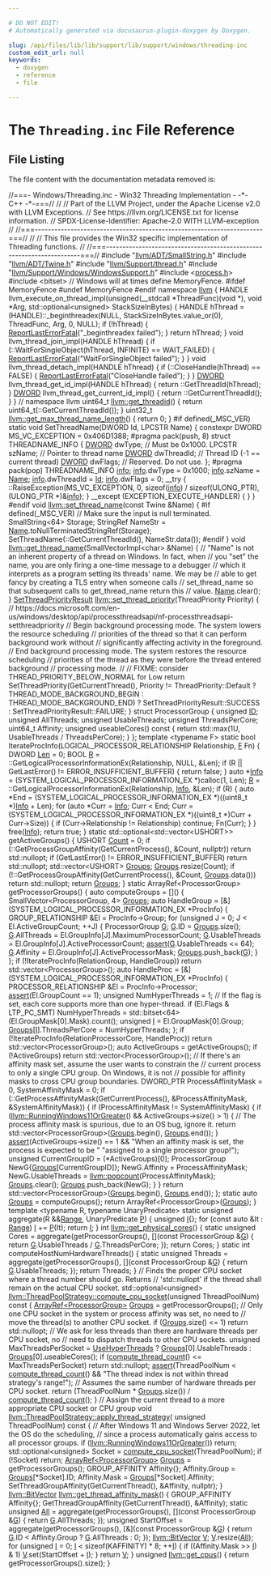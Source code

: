 ```yaml
---

# DO NOT EDIT!
# Automatically generated via docusaurus-plugin-doxygen by Doxygen.

slug: /api/files/lib/lib/support/lib/support/windows/threading-inc
custom_edit_url: null
keywords:
  - doxygen
  - reference
  - file

---
```





# The `Threading.inc` File Reference

<DoxygenPage pluginConfig={pluginConfig}>




## File Listing

The file content with the documentation metadata removed is:

<ProgramListing>

<Link id="l00001" /><CodeLine lineNumber="1"><Highlight kind="comment">//===- Windows/Threading.inc - Win32 Threading Implementation - -&#42;- C++ -&#42;-===//</Highlight><Highlight kind="normal"></Highlight></CodeLine>
<Link id="l00002" /><CodeLine lineNumber="2"><Highlight kind="normal"></Highlight><Highlight kind="comment">//</Highlight><Highlight kind="normal"></Highlight></CodeLine>
<Link id="l00003" /><CodeLine lineNumber="3"><Highlight kind="normal"></Highlight><Highlight kind="comment">// Part of the LLVM Project, under the Apache License v2.0 with LLVM Exceptions.</Highlight><Highlight kind="normal"></Highlight></CodeLine>
<Link id="l00004" /><CodeLine lineNumber="4"><Highlight kind="normal"></Highlight><Highlight kind="comment">// See https://llvm.org/LICENSE.txt for license information.</Highlight><Highlight kind="normal"></Highlight></CodeLine>
<Link id="l00005" /><CodeLine lineNumber="5"><Highlight kind="normal"></Highlight><Highlight kind="comment">// SPDX-License-Identifier: Apache-2.0 WITH LLVM-exception</Highlight><Highlight kind="normal"></Highlight></CodeLine>
<Link id="l00006" /><CodeLine lineNumber="6"><Highlight kind="normal"></Highlight><Highlight kind="comment">//</Highlight><Highlight kind="normal"></Highlight></CodeLine>
<Link id="l00007" /><CodeLine lineNumber="7"><Highlight kind="normal"></Highlight><Highlight kind="comment">//===----------------------------------------------------------------------===//</Highlight><Highlight kind="normal"></Highlight></CodeLine>
<Link id="l00008" /><CodeLine lineNumber="8"><Highlight kind="normal"></Highlight><Highlight kind="comment">//</Highlight><Highlight kind="normal"></Highlight></CodeLine>
<Link id="l00009" /><CodeLine lineNumber="9"><Highlight kind="normal"></Highlight><Highlight kind="comment">// This file provides the Win32 specific implementation of Threading functions.</Highlight><Highlight kind="normal"></Highlight></CodeLine>
<Link id="l00010" /><CodeLine lineNumber="10"><Highlight kind="normal"></Highlight><Highlight kind="comment">//</Highlight><Highlight kind="normal"></Highlight></CodeLine>
<Link id="l00011" /><CodeLine lineNumber="11"><Highlight kind="normal"></Highlight><Highlight kind="comment">//===----------------------------------------------------------------------===//</Highlight><Highlight kind="normal"></Highlight></CodeLine>
<Link id="l00012" /><CodeLine lineNumber="12"><Highlight kind="normal"></Highlight></CodeLine>
<Link id="l00013" /><CodeLine lineNumber="13"><Highlight kind="normal"></Highlight><Highlight kind="preprocessor">#include &quot;<a href="/docs/api/files/include/include/llvm/include/llvm/adt/smallstring-h">llvm/ADT/SmallString.h</a>&quot;</Highlight><Highlight kind="normal"></Highlight></CodeLine>
<Link id="l00014" /><CodeLine lineNumber="14"><Highlight kind="normal"></Highlight><Highlight kind="preprocessor">#include &quot;<a href="/docs/api/files/include/include/llvm/include/llvm/adt/twine-h">llvm/ADT/Twine.h</a>&quot;</Highlight><Highlight kind="normal"></Highlight></CodeLine>
<Link id="l00015" /><CodeLine lineNumber="15"><Highlight kind="normal"></Highlight><Highlight kind="preprocessor">#include &quot;<a href="/docs/api/files/include/include/llvm/include/llvm/support/thread-h">llvm/Support/thread.h</a>&quot;</Highlight><Highlight kind="normal"></Highlight></CodeLine>
<Link id="l00016" /><CodeLine lineNumber="16"><Highlight kind="normal"></Highlight></CodeLine>
<Link id="l00017" /><CodeLine lineNumber="17"><Highlight kind="normal"></Highlight><Highlight kind="preprocessor">#include &quot;<a href="/docs/api/files/include/include/llvm/include/llvm/support/include/llvm/support/windows/windowssupport-h">llvm/Support/Windows/WindowsSupport.h</a>&quot;</Highlight><Highlight kind="normal"></Highlight></CodeLine>
<Link id="l00018" /><CodeLine lineNumber="18"><Highlight kind="normal"></Highlight><Highlight kind="preprocessor">#include &lt;<a href="/docs/api/files/include/include/llvm/include/llvm/support/process-h">process.h</a>&gt;</Highlight><Highlight kind="normal"></Highlight></CodeLine>
<Link id="l00019" /><CodeLine lineNumber="19"><Highlight kind="normal"></Highlight></CodeLine>
<Link id="l00020" /><CodeLine lineNumber="20"><Highlight kind="normal"></Highlight><Highlight kind="preprocessor">#include &lt;bitset&gt;</Highlight><Highlight kind="normal"></Highlight></CodeLine>
<Link id="l00021" /><CodeLine lineNumber="21"><Highlight kind="normal"></Highlight></CodeLine>
<Link id="l00022" /><CodeLine lineNumber="22"><Highlight kind="normal"></Highlight><Highlight kind="comment">// Windows will at times define MemoryFence.</Highlight><Highlight kind="normal"></Highlight></CodeLine>
<Link id="l00023" /><CodeLine lineNumber="23"><Highlight kind="normal"></Highlight><Highlight kind="preprocessor">#ifdef MemoryFence</Highlight><Highlight kind="normal"></Highlight></CodeLine>
<Link id="l00024" /><CodeLine lineNumber="24"><Highlight kind="normal"></Highlight><Highlight kind="preprocessor">#undef MemoryFence</Highlight><Highlight kind="normal"></Highlight></CodeLine>
<Link id="l00025" /><CodeLine lineNumber="25"><Highlight kind="normal"></Highlight><Highlight kind="preprocessor">#endif</Highlight><Highlight kind="normal"></Highlight></CodeLine>
<Link id="l00026" /><CodeLine lineNumber="26"><Highlight kind="normal"></Highlight></CodeLine>
<Link id="l00027" /><CodeLine lineNumber="27"><Highlight kind="normal"></Highlight><Highlight kind="keyword">namespace </Highlight><Highlight kind="normal"><a href="/docs/api/namespaces/llvm">llvm</a> &#123;</Highlight></CodeLine>
<Link id="l00028" /><CodeLine lineNumber="28"><Highlight kind="normal">HANDLE</Highlight></CodeLine>
<Link id="l00029" /><CodeLine lineNumber="29"><Highlight kind="normal">llvm&#95;execute&#95;on&#95;thread&#95;impl(</Highlight><Highlight kind="keywordtype">unsigned</Highlight><Highlight kind="normal">(&#95;&#95;stdcall &#42;ThreadFunc)(</Highlight><Highlight kind="keywordtype">void</Highlight><Highlight kind="normal"> &#42;), </Highlight><Highlight kind="keywordtype">void</Highlight><Highlight kind="normal"> &#42;Arg,</Highlight></CodeLine>
<Link id="l00030" /><CodeLine lineNumber="30"><Highlight kind="normal">                            std::optional&lt;unsigned&gt; StackSizeInBytes) &#123;</Highlight></CodeLine>
<Link id="l00031" /><CodeLine lineNumber="31"><Highlight kind="normal">  HANDLE hThread = (HANDLE)::&#95;beginthreadex(NULL, StackSizeInBytes.value&#95;or(0),</Highlight></CodeLine>
<Link id="l00032" /><CodeLine lineNumber="32"><Highlight kind="normal">                                            ThreadFunc, Arg, 0, NULL);</Highlight></CodeLine>
<Link id="l00033" /><CodeLine lineNumber="33"><Highlight kind="normal"></Highlight></CodeLine>
<Link id="l00034" /><CodeLine lineNumber="34"><Highlight kind="normal">  </Highlight><Highlight kind="keywordflow">if</Highlight><Highlight kind="normal"> (!hThread) &#123;</Highlight></CodeLine>
<Link id="l00035" /><CodeLine lineNumber="35"><Highlight kind="normal">    <a href="/docs/api/namespaces/llvm/#a1596a52acbeafe1bba5bbef7f2c8abe3">ReportLastErrorFatal</a>(</Highlight><Highlight kind="stringliteral">&quot;&#95;beginthreadex failed&quot;</Highlight><Highlight kind="normal">);</Highlight></CodeLine>
<Link id="l00036" /><CodeLine lineNumber="36"><Highlight kind="normal">  &#125;</Highlight></CodeLine>
<Link id="l00037" /><CodeLine lineNumber="37"><Highlight kind="normal"></Highlight></CodeLine>
<Link id="l00038" /><CodeLine lineNumber="38"><Highlight kind="normal">  </Highlight><Highlight kind="keywordflow">return</Highlight><Highlight kind="normal"> hThread;</Highlight></CodeLine>
<Link id="l00039" /><CodeLine lineNumber="39"><Highlight kind="normal">&#125;</Highlight></CodeLine>
<Link id="l00040" /><CodeLine lineNumber="40"><Highlight kind="normal"></Highlight></CodeLine>
<Link id="l00041" /><CodeLine lineNumber="41"><Highlight kind="normal"></Highlight><Highlight kind="keywordtype">void</Highlight><Highlight kind="normal"> llvm&#95;thread&#95;join&#95;impl(HANDLE hThread) &#123;</Highlight></CodeLine>
<Link id="l00042" /><CodeLine lineNumber="42"><Highlight kind="normal">  </Highlight><Highlight kind="keywordflow">if</Highlight><Highlight kind="normal"> (::WaitForSingleObject(hThread, INFINITE) == WAIT&#95;FAILED) &#123;</Highlight></CodeLine>
<Link id="l00043" /><CodeLine lineNumber="43"><Highlight kind="normal">    <a href="/docs/api/namespaces/llvm/#a1596a52acbeafe1bba5bbef7f2c8abe3">ReportLastErrorFatal</a>(</Highlight><Highlight kind="stringliteral">&quot;WaitForSingleObject failed&quot;</Highlight><Highlight kind="normal">);</Highlight></CodeLine>
<Link id="l00044" /><CodeLine lineNumber="44"><Highlight kind="normal">  &#125;</Highlight></CodeLine>
<Link id="l00045" /><CodeLine lineNumber="45"><Highlight kind="normal">&#125;</Highlight></CodeLine>
<Link id="l00046" /><CodeLine lineNumber="46"><Highlight kind="normal"></Highlight></CodeLine>
<Link id="l00047" /><CodeLine lineNumber="47"><Highlight kind="normal"></Highlight><Highlight kind="keywordtype">void</Highlight><Highlight kind="normal"> llvm&#95;thread&#95;detach&#95;impl(HANDLE hThread) &#123;</Highlight></CodeLine>
<Link id="l00048" /><CodeLine lineNumber="48"><Highlight kind="normal">  </Highlight><Highlight kind="keywordflow">if</Highlight><Highlight kind="normal"> (::CloseHandle(hThread) == FALSE) &#123;</Highlight></CodeLine>
<Link id="l00049" /><CodeLine lineNumber="49"><Highlight kind="normal">    <a href="/docs/api/namespaces/llvm/#a1596a52acbeafe1bba5bbef7f2c8abe3">ReportLastErrorFatal</a>(</Highlight><Highlight kind="stringliteral">&quot;CloseHandle failed&quot;</Highlight><Highlight kind="normal">);</Highlight></CodeLine>
<Link id="l00050" /><CodeLine lineNumber="50"><Highlight kind="normal">  &#125;</Highlight></CodeLine>
<Link id="l00051" /><CodeLine lineNumber="51"><Highlight kind="normal">&#125;</Highlight></CodeLine>
<Link id="l00052" /><CodeLine lineNumber="52"><Highlight kind="normal"></Highlight></CodeLine>
<Link id="l00053" /><CodeLine lineNumber="53"><Highlight kind="normal"><a href="/docs/api/namespaces/llvm/amdgpu/sdwa/#a487d59303b94fbf4adddd9a08c30da0aaddbc3f8d705f646af626fd73cdf3618b">DWORD</a> llvm&#95;thread&#95;get&#95;id&#95;impl(HANDLE hThread) &#123; return ::GetThreadId(hThread); &#125;</Highlight></CodeLine>
<Link id="l00054" /><CodeLine lineNumber="54"><Highlight kind="normal"></Highlight></CodeLine>
<Link id="l00055" /><CodeLine lineNumber="55"><Highlight kind="normal"><a href="/docs/api/namespaces/llvm/amdgpu/sdwa/#a487d59303b94fbf4adddd9a08c30da0aaddbc3f8d705f646af626fd73cdf3618b">DWORD</a> llvm&#95;thread&#95;get&#95;current&#95;id&#95;impl() &#123; return ::GetCurrentThreadId(); &#125;</Highlight></CodeLine>
<Link id="l00056" /><CodeLine lineNumber="56"><Highlight kind="normal"></Highlight></CodeLine>
<Link id="l00057" /><CodeLine lineNumber="57"><Highlight kind="normal">&#125; </Highlight><Highlight kind="comment">// namespace llvm</Highlight><Highlight kind="normal"></Highlight></CodeLine>
<Link id="l00058" /><CodeLine lineNumber="58"><Highlight kind="normal"></Highlight></CodeLine>
<Link id="l00059" /><CodeLine lineNumber="59"><Highlight kind="normal">uint64&#95;t <a href="/docs/api/namespaces/llvm/#aaa33daad43dedada2aa398a44b91be01">llvm::get&#95;threadid</a>() &#123; </Highlight><Highlight kind="keywordflow">return</Highlight><Highlight kind="normal"> uint64&#95;t(::GetCurrentThreadId()); &#125;</Highlight></CodeLine>
<Link id="l00060" /><CodeLine lineNumber="60"><Highlight kind="normal"></Highlight></CodeLine>
<Link id="l00061" /><CodeLine lineNumber="61"><Highlight kind="normal">uint32&#95;t <a href="/docs/api/namespaces/llvm/#a28e648caeff381f571c4f282c869ccd7">llvm::get&#95;max&#95;thread&#95;name&#95;length</a>() &#123; </Highlight><Highlight kind="keywordflow">return</Highlight><Highlight kind="normal"> 0; &#125;</Highlight></CodeLine>
<Link id="l00062" /><CodeLine lineNumber="62"><Highlight kind="normal"></Highlight></CodeLine>
<Link id="l00063" /><CodeLine lineNumber="63"><Highlight kind="normal"></Highlight><Highlight kind="preprocessor">#if defined(&#95;MSC&#95;VER)</Highlight><Highlight kind="normal"></Highlight></CodeLine>
<Link id="l00064" /><CodeLine lineNumber="64"><Highlight kind="normal"></Highlight><Highlight kind="keyword">static</Highlight><Highlight kind="normal"> </Highlight><Highlight kind="keywordtype">void</Highlight><Highlight kind="normal"> SetThreadName(DWORD Id, LPCSTR Name) &#123;</Highlight></CodeLine>
<Link id="l00065" /><CodeLine lineNumber="65"><Highlight kind="normal">  </Highlight><Highlight kind="keyword">constexpr</Highlight><Highlight kind="normal"> DWORD MS&#95;VC&#95;EXCEPTION = 0x406D1388;</Highlight></CodeLine>
<Link id="l00066" /><CodeLine lineNumber="66"><Highlight kind="normal"></Highlight></CodeLine>
<Link id="l00067" /><CodeLine lineNumber="67"><Highlight kind="normal"></Highlight><Highlight kind="preprocessor">#pragma pack(push, 8)</Highlight><Highlight kind="normal"></Highlight></CodeLine>
<Link id="l00068" /><CodeLine lineNumber="68"><Highlight kind="normal">  </Highlight><Highlight kind="keyword">struct </Highlight><Highlight kind="normal">THREADNAME&#95;INFO &#123;</Highlight></CodeLine>
<Link id="l00069" /><CodeLine lineNumber="69"><Highlight kind="normal">    <a href="/docs/api/namespaces/llvm/amdgpu/sdwa/#a487d59303b94fbf4adddd9a08c30da0aaddbc3f8d705f646af626fd73cdf3618b">DWORD</a> dwType;     </Highlight><Highlight kind="comment">// Must be 0x1000.</Highlight><Highlight kind="normal"></Highlight></CodeLine>
<Link id="l00070" /><CodeLine lineNumber="70"><Highlight kind="normal">    LPCSTR szName;    </Highlight><Highlight kind="comment">// Pointer to thread name</Highlight><Highlight kind="normal"></Highlight></CodeLine>
<Link id="l00071" /><CodeLine lineNumber="71"><Highlight kind="normal">    <a href="/docs/api/namespaces/llvm/amdgpu/sdwa/#a487d59303b94fbf4adddd9a08c30da0aaddbc3f8d705f646af626fd73cdf3618b">DWORD</a> dwThreadId; </Highlight><Highlight kind="comment">// Thread ID (-1 == current thread)</Highlight><Highlight kind="normal"></Highlight></CodeLine>
<Link id="l00072" /><CodeLine lineNumber="72"><Highlight kind="normal">    <a href="/docs/api/namespaces/llvm/amdgpu/sdwa/#a487d59303b94fbf4adddd9a08c30da0aaddbc3f8d705f646af626fd73cdf3618b">DWORD</a> dwFlags;    </Highlight><Highlight kind="comment">// Reserved.  Do not use.</Highlight><Highlight kind="normal"></Highlight></CodeLine>
<Link id="l00073" /><CodeLine lineNumber="73"><Highlight kind="normal">  &#125;;</Highlight></CodeLine>
<Link id="l00074" /><CodeLine lineNumber="74"><Highlight kind="normal"></Highlight><Highlight kind="preprocessor">#pragma pack(pop)</Highlight><Highlight kind="normal"></Highlight></CodeLine>
<Link id="l00075" /><CodeLine lineNumber="75"><Highlight kind="normal"></Highlight></CodeLine>
<Link id="l00076" /><CodeLine lineNumber="76"><Highlight kind="normal">  THREADNAME&#95;INFO <a href="/docs/api/files/lib/lib/analysis/lazyvalueinfo-cpp/#ad7f64bcc544dcefb2e068282af1c549d">info</a>;</Highlight></CodeLine>
<Link id="l00077" /><CodeLine lineNumber="77"><Highlight kind="normal">  <a href="/docs/api/files/lib/lib/analysis/lazyvalueinfo-cpp/#ad7f64bcc544dcefb2e068282af1c549d">info</a>.dwType = 0x1000;</Highlight></CodeLine>
<Link id="l00078" /><CodeLine lineNumber="78"><Highlight kind="normal">  <a href="/docs/api/files/lib/lib/analysis/lazyvalueinfo-cpp/#ad7f64bcc544dcefb2e068282af1c549d">info</a>.szName = <a href="/docs/api/namespaces/llvm/graphprogram/#a0ad4685976f8c4d4a697a53fbe05d10b">Name</a>;</Highlight></CodeLine>
<Link id="l00079" /><CodeLine lineNumber="79"><Highlight kind="normal">  <a href="/docs/api/files/lib/lib/analysis/lazyvalueinfo-cpp/#ad7f64bcc544dcefb2e068282af1c549d">info</a>.dwThreadId = <a href="/docs/api/namespaces/llvm/amdgpu/vgprindexmode/#a9afd95476c40096a5898ba0f06370b3a">Id</a>;</Highlight></CodeLine>
<Link id="l00080" /><CodeLine lineNumber="80"><Highlight kind="normal">  <a href="/docs/api/files/lib/lib/analysis/lazyvalueinfo-cpp/#ad7f64bcc544dcefb2e068282af1c549d">info</a>.dwFlags = 0;</Highlight></CodeLine>
<Link id="l00081" /><CodeLine lineNumber="81"><Highlight kind="normal"></Highlight></CodeLine>
<Link id="l00082" /><CodeLine lineNumber="82"><Highlight kind="normal">  &#95;&#95;try &#123;</Highlight></CodeLine>
<Link id="l00083" /><CodeLine lineNumber="83"><Highlight kind="normal">    ::RaiseException(MS&#95;VC&#95;EXCEPTION, 0, </Highlight><Highlight kind="keyword">sizeof</Highlight><Highlight kind="normal">(<a href="/docs/api/files/lib/lib/analysis/lazyvalueinfo-cpp/#ad7f64bcc544dcefb2e068282af1c549d">info</a>) / </Highlight><Highlight kind="keyword">sizeof</Highlight><Highlight kind="normal">(ULONG&#95;PTR),</Highlight></CodeLine>
<Link id="l00084" /><CodeLine lineNumber="84"><Highlight kind="normal">                     (ULONG&#95;PTR &#42;)&amp;<a href="/docs/api/files/lib/lib/analysis/lazyvalueinfo-cpp/#ad7f64bcc544dcefb2e068282af1c549d">info</a>);</Highlight></CodeLine>
<Link id="l00085" /><CodeLine lineNumber="85"><Highlight kind="normal">  &#125; &#95;&#95;except (EXCEPTION&#95;EXECUTE&#95;HANDLER) &#123;</Highlight></CodeLine>
<Link id="l00086" /><CodeLine lineNumber="86"><Highlight kind="normal">  &#125;</Highlight></CodeLine>
<Link id="l00087" /><CodeLine lineNumber="87"><Highlight kind="normal">&#125;</Highlight></CodeLine>
<Link id="l00088" /><CodeLine lineNumber="88"><Highlight kind="normal"></Highlight><Highlight kind="preprocessor">#endif</Highlight><Highlight kind="normal"></Highlight></CodeLine>
<Link id="l00089" /><CodeLine lineNumber="89"><Highlight kind="normal"></Highlight></CodeLine>
<Link id="l00090" /><CodeLine lineNumber="90"><Highlight kind="normal"></Highlight><Highlight kind="keywordtype">void</Highlight><Highlight kind="normal"> <a href="/docs/api/namespaces/llvm/#a8c2b8c55bed6ebcda541d21bab7e6a42">llvm::set&#95;thread&#95;name</a>(</Highlight><Highlight kind="keyword">const</Highlight><Highlight kind="normal"> Twine &amp;Name) &#123;</Highlight></CodeLine>
<Link id="l00091" /><CodeLine lineNumber="91"><Highlight kind="normal"></Highlight><Highlight kind="preprocessor">#if defined(&#95;MSC&#95;VER)</Highlight><Highlight kind="normal"></Highlight></CodeLine>
<Link id="l00092" /><CodeLine lineNumber="92"><Highlight kind="normal">  </Highlight><Highlight kind="comment">// Make sure the input is null terminated.</Highlight><Highlight kind="normal"></Highlight></CodeLine>
<Link id="l00093" /><CodeLine lineNumber="93"><Highlight kind="normal">  SmallString&lt;64&gt; Storage;</Highlight></CodeLine>
<Link id="l00094" /><CodeLine lineNumber="94"><Highlight kind="normal">  StringRef NameStr = <a href="/docs/api/namespaces/llvm/graphprogram/#a0ad4685976f8c4d4a697a53fbe05d10b">Name</a>.toNullTerminatedStringRef(Storage);</Highlight></CodeLine>
<Link id="l00095" /><CodeLine lineNumber="95"><Highlight kind="normal">  SetThreadName(::GetCurrentThreadId(), NameStr.data());</Highlight></CodeLine>
<Link id="l00096" /><CodeLine lineNumber="96"><Highlight kind="normal"></Highlight><Highlight kind="preprocessor">#endif</Highlight><Highlight kind="normal"></Highlight></CodeLine>
<Link id="l00097" /><CodeLine lineNumber="97"><Highlight kind="normal">&#125;</Highlight></CodeLine>
<Link id="l00098" /><CodeLine lineNumber="98"><Highlight kind="normal"></Highlight></CodeLine>
<Link id="l00099" /><CodeLine lineNumber="99"><Highlight kind="normal"></Highlight><Highlight kind="keywordtype">void</Highlight><Highlight kind="normal"> <a href="/docs/api/namespaces/llvm/#a9f631c8bd3916d1984a0df4ccce73461">llvm::get&#95;thread&#95;name</a>(SmallVectorImpl&lt;char&gt; &amp;Name) &#123;</Highlight></CodeLine>
<Link id="l00100" /><CodeLine lineNumber="100"><Highlight kind="normal">  </Highlight><Highlight kind="comment">// &quot;Name&quot; is not an inherent property of a thread on Windows.  In fact, when</Highlight><Highlight kind="normal"></Highlight></CodeLine>
<Link id="l00101" /><CodeLine lineNumber="101"><Highlight kind="normal">  </Highlight><Highlight kind="comment">// you &quot;set&quot; the name, you are only firing a one-time message to a debugger</Highlight><Highlight kind="normal"></Highlight></CodeLine>
<Link id="l00102" /><CodeLine lineNumber="102"><Highlight kind="normal">  </Highlight><Highlight kind="comment">// which it interprets as a program setting its threads&#39; name.  We may be</Highlight><Highlight kind="normal"></Highlight></CodeLine>
<Link id="l00103" /><CodeLine lineNumber="103"><Highlight kind="normal">  </Highlight><Highlight kind="comment">// able to get fancy by creating a TLS entry when someone calls</Highlight><Highlight kind="normal"></Highlight></CodeLine>
<Link id="l00104" /><CodeLine lineNumber="104"><Highlight kind="normal">  </Highlight><Highlight kind="comment">// set&#95;thread&#95;name so that subsequent calls to get&#95;thread&#95;name return this</Highlight><Highlight kind="normal"></Highlight></CodeLine>
<Link id="l00105" /><CodeLine lineNumber="105"><Highlight kind="normal">  </Highlight><Highlight kind="comment">// value.</Highlight><Highlight kind="normal"></Highlight></CodeLine>
<Link id="l00106" /><CodeLine lineNumber="106"><Highlight kind="normal">  <a href="/docs/api/namespaces/llvm/graphprogram/#a0ad4685976f8c4d4a697a53fbe05d10b">Name</a>.clear();</Highlight></CodeLine>
<Link id="l00107" /><CodeLine lineNumber="107"><Highlight kind="normal">&#125;</Highlight></CodeLine>
<Link id="l00108" /><CodeLine lineNumber="108"><Highlight kind="normal"></Highlight></CodeLine>
<Link id="l00109" /><CodeLine lineNumber="109"><Highlight kind="normal"><a href="/docs/api/namespaces/llvm/#a95d9b0bc59230b7a9ecfd7b49e001f2a">SetThreadPriorityResult</a> <a href="/docs/api/namespaces/llvm/#a071c654a304712c768496d4ea8b404e9">llvm::set&#95;thread&#95;priority</a>(ThreadPriority Priority) &#123;</Highlight></CodeLine>
<Link id="l00110" /><CodeLine lineNumber="110"><Highlight kind="normal">  </Highlight><Highlight kind="comment">// https://docs.microsoft.com/en-us/windows/desktop/api/processthreadsapi/nf-processthreadsapi-setthreadpriority</Highlight><Highlight kind="normal"></Highlight></CodeLine>
<Link id="l00111" /><CodeLine lineNumber="111"><Highlight kind="normal">  </Highlight><Highlight kind="comment">// Begin background processing mode. The system lowers the resource scheduling</Highlight><Highlight kind="normal"></Highlight></CodeLine>
<Link id="l00112" /><CodeLine lineNumber="112"><Highlight kind="normal">  </Highlight><Highlight kind="comment">// priorities of the thread so that it can perform background work without</Highlight><Highlight kind="normal"></Highlight></CodeLine>
<Link id="l00113" /><CodeLine lineNumber="113"><Highlight kind="normal">  </Highlight><Highlight kind="comment">// significantly affecting activity in the foreground.</Highlight><Highlight kind="normal"></Highlight></CodeLine>
<Link id="l00114" /><CodeLine lineNumber="114"><Highlight kind="normal">  </Highlight><Highlight kind="comment">// End background processing mode. The system restores the resource scheduling</Highlight><Highlight kind="normal"></Highlight></CodeLine>
<Link id="l00115" /><CodeLine lineNumber="115"><Highlight kind="normal">  </Highlight><Highlight kind="comment">// priorities of the thread as they were before the thread entered background</Highlight><Highlight kind="normal"></Highlight></CodeLine>
<Link id="l00116" /><CodeLine lineNumber="116"><Highlight kind="normal">  </Highlight><Highlight kind="comment">// processing mode.</Highlight><Highlight kind="normal"></Highlight></CodeLine>
<Link id="l00117" /><CodeLine lineNumber="117"><Highlight kind="normal">  </Highlight><Highlight kind="comment">//</Highlight><Highlight kind="normal"></Highlight></CodeLine>
<Link id="l00118" /><CodeLine lineNumber="118"><Highlight kind="normal">  </Highlight><Highlight kind="comment">// FIXME: consider THREAD&#95;PRIORITY&#95;BELOW&#95;NORMAL for Low</Highlight><Highlight kind="normal"></Highlight></CodeLine>
<Link id="l00119" /><CodeLine lineNumber="119"><Highlight kind="normal">  </Highlight><Highlight kind="keywordflow">return</Highlight><Highlight kind="normal"> SetThreadPriority(GetCurrentThread(),</Highlight></CodeLine>
<Link id="l00120" /><CodeLine lineNumber="120"><Highlight kind="normal">                           Priority != ThreadPriority::Default</Highlight></CodeLine>
<Link id="l00121" /><CodeLine lineNumber="121"><Highlight kind="normal">                               ? THREAD&#95;MODE&#95;BACKGROUND&#95;BEGIN</Highlight></CodeLine>
<Link id="l00122" /><CodeLine lineNumber="122"><Highlight kind="normal">                               : THREAD&#95;MODE&#95;BACKGROUND&#95;END)</Highlight></CodeLine>
<Link id="l00123" /><CodeLine lineNumber="123"><Highlight kind="normal">             ? SetThreadPriorityResult::SUCCESS</Highlight></CodeLine>
<Link id="l00124" /><CodeLine lineNumber="124"><Highlight kind="normal">             : SetThreadPriorityResult::FAILURE;</Highlight></CodeLine>
<Link id="l00125" /><CodeLine lineNumber="125"><Highlight kind="normal">&#125;</Highlight></CodeLine>
<Link id="l00126" /><CodeLine lineNumber="126"><Highlight kind="normal"></Highlight></CodeLine>
<Link id="l00127" /><CodeLine lineNumber="127"><Highlight kind="normal"></Highlight><Highlight kind="keyword">struct </Highlight><Highlight kind="normal">ProcessorGroup &#123;</Highlight></CodeLine>
<Link id="l00128" /><CodeLine lineNumber="128"><Highlight kind="normal">  </Highlight><Highlight kind="keywordtype">unsigned</Highlight><Highlight kind="normal"> <a href="/docs/api/namespaces/llvm/aarch64packey/#abf4394f452bde3f544999858d71e4b46">ID</a>;</Highlight></CodeLine>
<Link id="l00129" /><CodeLine lineNumber="129"><Highlight kind="normal">  </Highlight><Highlight kind="keywordtype">unsigned</Highlight><Highlight kind="normal"> AllThreads;</Highlight></CodeLine>
<Link id="l00130" /><CodeLine lineNumber="130"><Highlight kind="normal">  </Highlight><Highlight kind="keywordtype">unsigned</Highlight><Highlight kind="normal"> UsableThreads;</Highlight></CodeLine>
<Link id="l00131" /><CodeLine lineNumber="131"><Highlight kind="normal">  </Highlight><Highlight kind="keywordtype">unsigned</Highlight><Highlight kind="normal"> ThreadsPerCore;</Highlight></CodeLine>
<Link id="l00132" /><CodeLine lineNumber="132"><Highlight kind="normal">  uint64&#95;t Affinity;</Highlight></CodeLine>
<Link id="l00133" /><CodeLine lineNumber="133"><Highlight kind="normal"></Highlight></CodeLine>
<Link id="l00134" /><CodeLine lineNumber="134"><Highlight kind="normal">  </Highlight><Highlight kind="keywordtype">unsigned</Highlight><Highlight kind="normal"> useableCores()</Highlight><Highlight kind="keyword"> const </Highlight><Highlight kind="normal">&#123;</Highlight></CodeLine>
<Link id="l00135" /><CodeLine lineNumber="135"><Highlight kind="normal">    </Highlight><Highlight kind="keywordflow">return</Highlight><Highlight kind="normal"> std::max(1U, UsableThreads / ThreadsPerCore);</Highlight></CodeLine>
<Link id="l00136" /><CodeLine lineNumber="136"><Highlight kind="normal">  &#125;</Highlight></CodeLine>
<Link id="l00137" /><CodeLine lineNumber="137"><Highlight kind="normal">&#125;;</Highlight></CodeLine>
<Link id="l00138" /><CodeLine lineNumber="138"><Highlight kind="normal"></Highlight></CodeLine>
<Link id="l00139" /><CodeLine lineNumber="139"><Highlight kind="normal"></Highlight><Highlight kind="keyword">template</Highlight><Highlight kind="normal"> &lt;</Highlight><Highlight kind="keyword">typename</Highlight><Highlight kind="normal"> F&gt;</Highlight></CodeLine>
<Link id="l00140" /><CodeLine lineNumber="140"><Highlight kind="normal"></Highlight><Highlight kind="keyword">static</Highlight><Highlight kind="normal"> </Highlight><Highlight kind="keywordtype">bool</Highlight><Highlight kind="normal"> IterateProcInfo(LOGICAL&#95;PROCESSOR&#95;RELATIONSHIP Relationship, <a href="/docs/api/files/lib/lib/support/md5-cpp/#a96d73bbd7af15cb1fc38c3f4a3bd82e9">F</a> Fn) &#123;</Highlight></CodeLine>
<Link id="l00141" /><CodeLine lineNumber="141"><Highlight kind="normal">  DWORD <a href="/docs/api/namespaces/llvm/omp/#a16d7c5f77008a84ae20bf4a5c41e51f0ae88b4464fe326a51e6e6dfae28dd536d">Len</a> = 0;</Highlight></CodeLine>
<Link id="l00142" /><CodeLine lineNumber="142"><Highlight kind="normal">  BOOL <a href="/docs/api/namespaces/llvm/riscvfencefield/#a147be9e9780c1e33363ea572d4c7b25fa1835091d83e0e052cd1a32c99b2be731">R</a> = ::GetLogicalProcessorInformationEx(Relationship, NULL, &amp;Len);</Highlight></CodeLine>
<Link id="l00143" /><CodeLine lineNumber="143"><Highlight kind="normal">  </Highlight><Highlight kind="keywordflow">if</Highlight><Highlight kind="normal"> (R || GetLastError() != ERROR&#95;INSUFFICIENT&#95;BUFFER) &#123;</Highlight></CodeLine>
<Link id="l00144" /><CodeLine lineNumber="144"><Highlight kind="normal">    </Highlight><Highlight kind="keywordflow">return</Highlight><Highlight kind="normal"> </Highlight><Highlight kind="keyword">false</Highlight><Highlight kind="normal">;</Highlight></CodeLine>
<Link id="l00145" /><CodeLine lineNumber="145"><Highlight kind="normal">  &#125;</Highlight></CodeLine>
<Link id="l00146" /><CodeLine lineNumber="146"><Highlight kind="normal">  </Highlight><Highlight kind="keyword">auto</Highlight><Highlight kind="normal"> &#42;<a href="/docs/api/files/lib/lib/codegen/lib/codegen/globalisel/cseinfo-cpp/#a75f8a8519c2c9b30e7c06dc5e256fffa">Info</a> = (SYSTEM&#95;LOGICAL&#95;PROCESSOR&#95;INFORMATION&#95;EX &#42;)calloc(1, Len);</Highlight></CodeLine>
<Link id="l00147" /><CodeLine lineNumber="147"><Highlight kind="normal">  <a href="/docs/api/namespaces/llvm/riscvfencefield/#a147be9e9780c1e33363ea572d4c7b25fa1835091d83e0e052cd1a32c99b2be731">R</a> = ::GetLogicalProcessorInformationEx(Relationship, <a href="/docs/api/files/lib/lib/codegen/lib/codegen/globalisel/cseinfo-cpp/#a75f8a8519c2c9b30e7c06dc5e256fffa">Info</a>, &amp;Len);</Highlight></CodeLine>
<Link id="l00148" /><CodeLine lineNumber="148"><Highlight kind="normal">  </Highlight><Highlight kind="keywordflow">if</Highlight><Highlight kind="normal"> (R) &#123;</Highlight></CodeLine>
<Link id="l00149" /><CodeLine lineNumber="149"><Highlight kind="normal">    </Highlight><Highlight kind="keyword">auto</Highlight><Highlight kind="normal"> &#42;End =</Highlight></CodeLine>
<Link id="l00150" /><CodeLine lineNumber="150"><Highlight kind="normal">        (SYSTEM&#95;LOGICAL&#95;PROCESSOR&#95;INFORMATION&#95;EX &#42;)((uint8&#95;t &#42;)<a href="/docs/api/files/lib/lib/codegen/lib/codegen/globalisel/cseinfo-cpp/#a75f8a8519c2c9b30e7c06dc5e256fffa">Info</a> + Len);</Highlight></CodeLine>
<Link id="l00151" /><CodeLine lineNumber="151"><Highlight kind="normal">    </Highlight><Highlight kind="keywordflow">for</Highlight><Highlight kind="normal"> (</Highlight><Highlight kind="keyword">auto</Highlight><Highlight kind="normal"> &#42;Curr = <a href="/docs/api/files/lib/lib/codegen/lib/codegen/globalisel/cseinfo-cpp/#a75f8a8519c2c9b30e7c06dc5e256fffa">Info</a>; Curr &lt; End;</Highlight></CodeLine>
<Link id="l00152" /><CodeLine lineNumber="152"><Highlight kind="normal">         Curr = (SYSTEM&#95;LOGICAL&#95;PROCESSOR&#95;INFORMATION&#95;EX &#42;)((uint8&#95;t &#42;)Curr +</Highlight></CodeLine>
<Link id="l00153" /><CodeLine lineNumber="153"><Highlight kind="normal">                                                            Curr-&gt;Size)) &#123;</Highlight></CodeLine>
<Link id="l00154" /><CodeLine lineNumber="154"><Highlight kind="normal">      </Highlight><Highlight kind="keywordflow">if</Highlight><Highlight kind="normal"> (Curr-&gt;Relationship != Relationship)</Highlight></CodeLine>
<Link id="l00155" /><CodeLine lineNumber="155"><Highlight kind="normal">        </Highlight><Highlight kind="keywordflow">continue</Highlight><Highlight kind="normal">;</Highlight></CodeLine>
<Link id="l00156" /><CodeLine lineNumber="156"><Highlight kind="normal">      Fn(Curr);</Highlight></CodeLine>
<Link id="l00157" /><CodeLine lineNumber="157"><Highlight kind="normal">    &#125;</Highlight></CodeLine>
<Link id="l00158" /><CodeLine lineNumber="158"><Highlight kind="normal">  &#125;</Highlight></CodeLine>
<Link id="l00159" /><CodeLine lineNumber="159"><Highlight kind="normal">  free(<a href="/docs/api/files/lib/lib/codegen/lib/codegen/globalisel/cseinfo-cpp/#a75f8a8519c2c9b30e7c06dc5e256fffa">Info</a>);</Highlight></CodeLine>
<Link id="l00160" /><CodeLine lineNumber="160"><Highlight kind="normal">  </Highlight><Highlight kind="keywordflow">return</Highlight><Highlight kind="normal"> </Highlight><Highlight kind="keyword">true</Highlight><Highlight kind="normal">;</Highlight></CodeLine>
<Link id="l00161" /><CodeLine lineNumber="161"><Highlight kind="normal">&#125;</Highlight></CodeLine>
<Link id="l00162" /><CodeLine lineNumber="162"><Highlight kind="normal"></Highlight></CodeLine>
<Link id="l00163" /><CodeLine lineNumber="163"><Highlight kind="normal"></Highlight><Highlight kind="keyword">static</Highlight><Highlight kind="normal"> std::optional&lt;std::vector&lt;USHORT&gt;&gt; getActiveGroups() &#123;</Highlight></CodeLine>
<Link id="l00164" /><CodeLine lineNumber="164"><Highlight kind="normal">  USHORT <a href="/docs/api/namespaces/llvm/#a845e08be4b0320d66901a66b0c0e9509">Count</a> = 0;</Highlight></CodeLine>
<Link id="l00165" /><CodeLine lineNumber="165"><Highlight kind="normal">  </Highlight><Highlight kind="keywordflow">if</Highlight><Highlight kind="normal"> (::GetProcessGroupAffinity(GetCurrentProcess(), &amp;Count, </Highlight><Highlight kind="keyword">nullptr</Highlight><Highlight kind="normal">))</Highlight></CodeLine>
<Link id="l00166" /><CodeLine lineNumber="166"><Highlight kind="normal">    </Highlight><Highlight kind="keywordflow">return</Highlight><Highlight kind="normal"> std::nullopt;</Highlight></CodeLine>
<Link id="l00167" /><CodeLine lineNumber="167"><Highlight kind="normal"></Highlight></CodeLine>
<Link id="l00168" /><CodeLine lineNumber="168"><Highlight kind="normal">  </Highlight><Highlight kind="keywordflow">if</Highlight><Highlight kind="normal"> (GetLastError() != ERROR&#95;INSUFFICIENT&#95;BUFFER)</Highlight></CodeLine>
<Link id="l00169" /><CodeLine lineNumber="169"><Highlight kind="normal">    </Highlight><Highlight kind="keywordflow">return</Highlight><Highlight kind="normal"> std::nullopt;</Highlight></CodeLine>
<Link id="l00170" /><CodeLine lineNumber="170"><Highlight kind="normal"></Highlight></CodeLine>
<Link id="l00171" /><CodeLine lineNumber="171"><Highlight kind="normal">  std::vector&lt;USHORT&gt; <a href="/docs/api/files/lib/lib/target/lib/target/x86/x86instrfma3info-cpp/#ab138684de9096eb96683328900f78e48">Groups</a>;</Highlight></CodeLine>
<Link id="l00172" /><CodeLine lineNumber="172"><Highlight kind="normal">  <a href="/docs/api/files/lib/lib/target/lib/target/x86/x86instrfma3info-cpp/#ab138684de9096eb96683328900f78e48">Groups</a>.resize(Count);</Highlight></CodeLine>
<Link id="l00173" /><CodeLine lineNumber="173"><Highlight kind="normal">  </Highlight><Highlight kind="keywordflow">if</Highlight><Highlight kind="normal"> (!::GetProcessGroupAffinity(GetCurrentProcess(), &amp;Count, <a href="/docs/api/files/lib/lib/target/lib/target/x86/x86instrfma3info-cpp/#ab138684de9096eb96683328900f78e48">Groups</a>.data()))</Highlight></CodeLine>
<Link id="l00174" /><CodeLine lineNumber="174"><Highlight kind="normal">    </Highlight><Highlight kind="keywordflow">return</Highlight><Highlight kind="normal"> std::nullopt;</Highlight></CodeLine>
<Link id="l00175" /><CodeLine lineNumber="175"><Highlight kind="normal"></Highlight></CodeLine>
<Link id="l00176" /><CodeLine lineNumber="176"><Highlight kind="normal">  </Highlight><Highlight kind="keywordflow">return</Highlight><Highlight kind="normal"> <a href="/docs/api/files/lib/lib/target/lib/target/x86/x86instrfma3info-cpp/#ab138684de9096eb96683328900f78e48">Groups</a>;</Highlight></CodeLine>
<Link id="l00177" /><CodeLine lineNumber="177"><Highlight kind="normal">&#125;</Highlight></CodeLine>
<Link id="l00178" /><CodeLine lineNumber="178"><Highlight kind="normal"></Highlight></CodeLine>
<Link id="l00179" /><CodeLine lineNumber="179"><Highlight kind="normal"></Highlight><Highlight kind="keyword">static</Highlight><Highlight kind="normal"> ArrayRef&lt;ProcessorGroup&gt; getProcessorGroups() &#123;</Highlight></CodeLine>
<Link id="l00180" /><CodeLine lineNumber="180"><Highlight kind="normal">  </Highlight><Highlight kind="keyword">auto</Highlight><Highlight kind="normal"> computeGroups = &#91;&#93;() &#123;</Highlight></CodeLine>
<Link id="l00181" /><CodeLine lineNumber="181"><Highlight kind="normal">    SmallVector&lt;ProcessorGroup, 4&gt; <a href="/docs/api/files/lib/lib/target/lib/target/x86/x86instrfma3info-cpp/#ab138684de9096eb96683328900f78e48">Groups</a>;</Highlight></CodeLine>
<Link id="l00182" /><CodeLine lineNumber="182"><Highlight kind="normal"></Highlight></CodeLine>
<Link id="l00183" /><CodeLine lineNumber="183"><Highlight kind="normal">    </Highlight><Highlight kind="keyword">auto</Highlight><Highlight kind="normal"> HandleGroup = &#91;&amp;&#93;(SYSTEM&#95;LOGICAL&#95;PROCESSOR&#95;INFORMATION&#95;EX &#42;ProcInfo) &#123;</Highlight></CodeLine>
<Link id="l00184" /><CodeLine lineNumber="184"><Highlight kind="normal">      GROUP&#95;RELATIONSHIP &amp;El = ProcInfo-&gt;Group;</Highlight></CodeLine>
<Link id="l00185" /><CodeLine lineNumber="185"><Highlight kind="normal">      </Highlight><Highlight kind="keywordflow">for</Highlight><Highlight kind="normal"> (</Highlight><Highlight kind="keywordtype">unsigned</Highlight><Highlight kind="normal"> J = 0; J &lt; El.ActiveGroupCount; ++J) &#123;</Highlight></CodeLine>
<Link id="l00186" /><CodeLine lineNumber="186"><Highlight kind="normal">        ProcessorGroup <a href="/docs/api/files/lib/lib/support/md5-cpp/#ad96b7cf3182ce2ba85e5a7a93b12c441">G</a>;</Highlight></CodeLine>
<Link id="l00187" /><CodeLine lineNumber="187"><Highlight kind="normal">        <a href="/docs/api/files/lib/lib/support/md5-cpp/#ad96b7cf3182ce2ba85e5a7a93b12c441">G</a>.ID = <a href="/docs/api/files/lib/lib/target/lib/target/x86/x86instrfma3info-cpp/#ab138684de9096eb96683328900f78e48">Groups</a>.size();</Highlight></CodeLine>
<Link id="l00188" /><CodeLine lineNumber="188"><Highlight kind="normal">        <a href="/docs/api/files/lib/lib/support/md5-cpp/#ad96b7cf3182ce2ba85e5a7a93b12c441">G</a>.AllThreads = El.GroupInfo&#91;J&#93;.MaximumProcessorCount;</Highlight></CodeLine>
<Link id="l00189" /><CodeLine lineNumber="189"><Highlight kind="normal">        <a href="/docs/api/files/lib/lib/support/md5-cpp/#ad96b7cf3182ce2ba85e5a7a93b12c441">G</a>.UsableThreads = El.GroupInfo&#91;J&#93;.ActiveProcessorCount;</Highlight></CodeLine>
<Link id="l00190" /><CodeLine lineNumber="190"><Highlight kind="normal">        <a href="/docs/api/files/lib/lib/target/lib/target/amdgpu/silowercontrolflow-cpp/#a4868c5d81c5ccc98c47aeab6244346a0">assert</a>(<a href="/docs/api/files/lib/lib/support/md5-cpp/#ad96b7cf3182ce2ba85e5a7a93b12c441">G</a>.UsableThreads &lt;= 64);</Highlight></CodeLine>
<Link id="l00191" /><CodeLine lineNumber="191"><Highlight kind="normal">        <a href="/docs/api/files/lib/lib/support/md5-cpp/#ad96b7cf3182ce2ba85e5a7a93b12c441">G</a>.Affinity = El.GroupInfo&#91;J&#93;.ActiveProcessorMask;</Highlight></CodeLine>
<Link id="l00192" /><CodeLine lineNumber="192"><Highlight kind="normal">        <a href="/docs/api/files/lib/lib/target/lib/target/x86/x86instrfma3info-cpp/#ab138684de9096eb96683328900f78e48">Groups</a>.push&#95;back(<a href="/docs/api/files/lib/lib/support/md5-cpp/#ad96b7cf3182ce2ba85e5a7a93b12c441">G</a>);</Highlight></CodeLine>
<Link id="l00193" /><CodeLine lineNumber="193"><Highlight kind="normal">      &#125;</Highlight></CodeLine>
<Link id="l00194" /><CodeLine lineNumber="194"><Highlight kind="normal">    &#125;;</Highlight></CodeLine>
<Link id="l00195" /><CodeLine lineNumber="195"><Highlight kind="normal"></Highlight></CodeLine>
<Link id="l00196" /><CodeLine lineNumber="196"><Highlight kind="normal">    </Highlight><Highlight kind="keywordflow">if</Highlight><Highlight kind="normal"> (!IterateProcInfo(RelationGroup, HandleGroup))</Highlight></CodeLine>
<Link id="l00197" /><CodeLine lineNumber="197"><Highlight kind="normal">      </Highlight><Highlight kind="keywordflow">return</Highlight><Highlight kind="normal"> std::vector&lt;ProcessorGroup&gt;();</Highlight></CodeLine>
<Link id="l00198" /><CodeLine lineNumber="198"><Highlight kind="normal"></Highlight></CodeLine>
<Link id="l00199" /><CodeLine lineNumber="199"><Highlight kind="normal">    </Highlight><Highlight kind="keyword">auto</Highlight><Highlight kind="normal"> HandleProc = &#91;&amp;&#93;(SYSTEM&#95;LOGICAL&#95;PROCESSOR&#95;INFORMATION&#95;EX &#42;ProcInfo) &#123;</Highlight></CodeLine>
<Link id="l00200" /><CodeLine lineNumber="200"><Highlight kind="normal">      PROCESSOR&#95;RELATIONSHIP &amp;El = ProcInfo-&gt;Processor;</Highlight></CodeLine>
<Link id="l00201" /><CodeLine lineNumber="201"><Highlight kind="normal">      <a href="/docs/api/files/lib/lib/target/lib/target/amdgpu/silowercontrolflow-cpp/#a4868c5d81c5ccc98c47aeab6244346a0">assert</a>(El.GroupCount == 1);</Highlight></CodeLine>
<Link id="l00202" /><CodeLine lineNumber="202"><Highlight kind="normal">      </Highlight><Highlight kind="keywordtype">unsigned</Highlight><Highlight kind="normal"> NumHyperThreads = 1;</Highlight></CodeLine>
<Link id="l00203" /><CodeLine lineNumber="203"><Highlight kind="normal">      </Highlight><Highlight kind="comment">// If the flag is set, each core supports more than one hyper-thread.</Highlight><Highlight kind="normal"></Highlight></CodeLine>
<Link id="l00204" /><CodeLine lineNumber="204"><Highlight kind="normal">      </Highlight><Highlight kind="keywordflow">if</Highlight><Highlight kind="normal"> (El.Flags &amp; LTP&#95;PC&#95;SMT)</Highlight></CodeLine>
<Link id="l00205" /><CodeLine lineNumber="205"><Highlight kind="normal">        NumHyperThreads = std::bitset&lt;64&gt;(El.GroupMask&#91;0&#93;.Mask).count();</Highlight></CodeLine>
<Link id="l00206" /><CodeLine lineNumber="206"><Highlight kind="normal">      </Highlight><Highlight kind="keywordtype">unsigned</Highlight><Highlight kind="normal"> <a href="/docs/api/files/lib/lib/support/md5-cpp/#ac0eafdc9ee161b71e7af98af736952fd">I</a> = El.GroupMask&#91;0&#93;.Group;</Highlight></CodeLine>
<Link id="l00207" /><CodeLine lineNumber="207"><Highlight kind="normal">      <a href="/docs/api/files/lib/lib/target/lib/target/x86/x86instrfma3info-cpp/#ab138684de9096eb96683328900f78e48">Groups</a>&#91;<a href="/docs/api/files/lib/lib/support/md5-cpp/#ac0eafdc9ee161b71e7af98af736952fd">I</a>&#93;.ThreadsPerCore = NumHyperThreads;</Highlight></CodeLine>
<Link id="l00208" /><CodeLine lineNumber="208"><Highlight kind="normal">    &#125;;</Highlight></CodeLine>
<Link id="l00209" /><CodeLine lineNumber="209"><Highlight kind="normal"></Highlight></CodeLine>
<Link id="l00210" /><CodeLine lineNumber="210"><Highlight kind="normal">    </Highlight><Highlight kind="keywordflow">if</Highlight><Highlight kind="normal"> (!IterateProcInfo(RelationProcessorCore, HandleProc))</Highlight></CodeLine>
<Link id="l00211" /><CodeLine lineNumber="211"><Highlight kind="normal">      </Highlight><Highlight kind="keywordflow">return</Highlight><Highlight kind="normal"> std::vector&lt;ProcessorGroup&gt;();</Highlight></CodeLine>
<Link id="l00212" /><CodeLine lineNumber="212"><Highlight kind="normal"></Highlight></CodeLine>
<Link id="l00213" /><CodeLine lineNumber="213"><Highlight kind="normal">    </Highlight><Highlight kind="keyword">auto</Highlight><Highlight kind="normal"> ActiveGroups = getActiveGroups();</Highlight></CodeLine>
<Link id="l00214" /><CodeLine lineNumber="214"><Highlight kind="normal">    </Highlight><Highlight kind="keywordflow">if</Highlight><Highlight kind="normal"> (!ActiveGroups)</Highlight></CodeLine>
<Link id="l00215" /><CodeLine lineNumber="215"><Highlight kind="normal">      </Highlight><Highlight kind="keywordflow">return</Highlight><Highlight kind="normal"> std::vector&lt;ProcessorGroup&gt;();</Highlight></CodeLine>
<Link id="l00216" /><CodeLine lineNumber="216"><Highlight kind="normal"></Highlight></CodeLine>
<Link id="l00217" /><CodeLine lineNumber="217"><Highlight kind="normal">    </Highlight><Highlight kind="comment">// If there&#39;s an affinity mask set, assume the user wants to constrain the</Highlight><Highlight kind="normal"></Highlight></CodeLine>
<Link id="l00218" /><CodeLine lineNumber="218"><Highlight kind="normal">    </Highlight><Highlight kind="comment">// current process to only a single CPU group. On Windows, it is not</Highlight><Highlight kind="normal"></Highlight></CodeLine>
<Link id="l00219" /><CodeLine lineNumber="219"><Highlight kind="normal">    </Highlight><Highlight kind="comment">// possible for affinity masks to cross CPU group boundaries.</Highlight><Highlight kind="normal"></Highlight></CodeLine>
<Link id="l00220" /><CodeLine lineNumber="220"><Highlight kind="normal">    DWORD&#95;PTR ProcessAffinityMask = 0, SystemAffinityMask = 0;</Highlight></CodeLine>
<Link id="l00221" /><CodeLine lineNumber="221"><Highlight kind="normal">    </Highlight><Highlight kind="keywordflow">if</Highlight><Highlight kind="normal"> (::GetProcessAffinityMask(GetCurrentProcess(), &amp;ProcessAffinityMask,</Highlight></CodeLine>
<Link id="l00222" /><CodeLine lineNumber="222"><Highlight kind="normal">                                 &amp;SystemAffinityMask)) &#123;</Highlight></CodeLine>
<Link id="l00223" /><CodeLine lineNumber="223"><Highlight kind="normal"></Highlight></CodeLine>
<Link id="l00224" /><CodeLine lineNumber="224"><Highlight kind="normal">      </Highlight><Highlight kind="keywordflow">if</Highlight><Highlight kind="normal"> (ProcessAffinityMask != SystemAffinityMask) &#123;</Highlight></CodeLine>
<Link id="l00225" /><CodeLine lineNumber="225"><Highlight kind="normal">        </Highlight><Highlight kind="keywordflow">if</Highlight><Highlight kind="normal"> (<a href="/docs/api/namespaces/llvm/#ab3abb890c185b173d92b30cf96983dd5">llvm::RunningWindows11OrGreater</a>() &amp;&amp; ActiveGroups-&gt;size() &gt; 1) &#123;</Highlight></CodeLine>
<Link id="l00226" /><CodeLine lineNumber="226"><Highlight kind="normal">          </Highlight><Highlight kind="comment">// The process affinity mask is spurious, due to an OS bug, ignore it.</Highlight><Highlight kind="normal"></Highlight></CodeLine>
<Link id="l00227" /><CodeLine lineNumber="227"><Highlight kind="normal">          </Highlight><Highlight kind="keywordflow">return</Highlight><Highlight kind="normal"> std::vector&lt;ProcessorGroup&gt;(<a href="/docs/api/files/lib/lib/target/lib/target/x86/x86instrfma3info-cpp/#ab138684de9096eb96683328900f78e48">Groups</a>.begin(), <a href="/docs/api/files/lib/lib/target/lib/target/x86/x86instrfma3info-cpp/#ab138684de9096eb96683328900f78e48">Groups</a>.end());</Highlight></CodeLine>
<Link id="l00228" /><CodeLine lineNumber="228"><Highlight kind="normal">        &#125;</Highlight></CodeLine>
<Link id="l00229" /><CodeLine lineNumber="229"><Highlight kind="normal"></Highlight></CodeLine>
<Link id="l00230" /><CodeLine lineNumber="230"><Highlight kind="normal">        <a href="/docs/api/files/lib/lib/target/lib/target/amdgpu/silowercontrolflow-cpp/#a4868c5d81c5ccc98c47aeab6244346a0">assert</a>(ActiveGroups-&gt;size() == 1 &amp;&amp;</Highlight></CodeLine>
<Link id="l00231" /><CodeLine lineNumber="231"><Highlight kind="normal">               </Highlight><Highlight kind="stringliteral">&quot;When an affinity mask is set, the process is expected to be &quot;</Highlight><Highlight kind="normal"></Highlight></CodeLine>
<Link id="l00232" /><CodeLine lineNumber="232"><Highlight kind="normal">               </Highlight><Highlight kind="stringliteral">&quot;assigned to a single processor group!&quot;</Highlight><Highlight kind="normal">);</Highlight></CodeLine>
<Link id="l00233" /><CodeLine lineNumber="233"><Highlight kind="normal"></Highlight></CodeLine>
<Link id="l00234" /><CodeLine lineNumber="234"><Highlight kind="normal">        </Highlight><Highlight kind="keywordtype">unsigned</Highlight><Highlight kind="normal"> CurrentGroupID = (&#42;ActiveGroups)&#91;0&#93;;</Highlight></CodeLine>
<Link id="l00235" /><CodeLine lineNumber="235"><Highlight kind="normal">        ProcessorGroup NewG&#123;<a href="/docs/api/files/lib/lib/target/lib/target/x86/x86instrfma3info-cpp/#ab138684de9096eb96683328900f78e48">Groups</a>&#91;CurrentGroupID&#93;&#125;;</Highlight></CodeLine>
<Link id="l00236" /><CodeLine lineNumber="236"><Highlight kind="normal">        NewG.Affinity = ProcessAffinityMask;</Highlight></CodeLine>
<Link id="l00237" /><CodeLine lineNumber="237"><Highlight kind="normal">        NewG.UsableThreads = <a href="/docs/api/namespaces/llvm/#a0eea77e7bfa82e0219d2ec7b4efbc94f">llvm::popcount</a>(ProcessAffinityMask);</Highlight></CodeLine>
<Link id="l00238" /><CodeLine lineNumber="238"><Highlight kind="normal">        <a href="/docs/api/files/lib/lib/target/lib/target/x86/x86instrfma3info-cpp/#ab138684de9096eb96683328900f78e48">Groups</a>.clear();</Highlight></CodeLine>
<Link id="l00239" /><CodeLine lineNumber="239"><Highlight kind="normal">        <a href="/docs/api/files/lib/lib/target/lib/target/x86/x86instrfma3info-cpp/#ab138684de9096eb96683328900f78e48">Groups</a>.push&#95;back(NewG);</Highlight></CodeLine>
<Link id="l00240" /><CodeLine lineNumber="240"><Highlight kind="normal">      &#125;</Highlight></CodeLine>
<Link id="l00241" /><CodeLine lineNumber="241"><Highlight kind="normal">    &#125;</Highlight></CodeLine>
<Link id="l00242" /><CodeLine lineNumber="242"><Highlight kind="normal">    </Highlight><Highlight kind="keywordflow">return</Highlight><Highlight kind="normal"> std::vector&lt;ProcessorGroup&gt;(<a href="/docs/api/files/lib/lib/target/lib/target/x86/x86instrfma3info-cpp/#ab138684de9096eb96683328900f78e48">Groups</a>.begin(), <a href="/docs/api/files/lib/lib/target/lib/target/x86/x86instrfma3info-cpp/#ab138684de9096eb96683328900f78e48">Groups</a>.end());</Highlight></CodeLine>
<Link id="l00243" /><CodeLine lineNumber="243"><Highlight kind="normal">  &#125;;</Highlight></CodeLine>
<Link id="l00244" /><CodeLine lineNumber="244"><Highlight kind="normal">  </Highlight><Highlight kind="keyword">static</Highlight><Highlight kind="normal"> </Highlight><Highlight kind="keyword">auto</Highlight><Highlight kind="normal"> <a href="/docs/api/files/lib/lib/target/lib/target/x86/x86instrfma3info-cpp/#ab138684de9096eb96683328900f78e48">Groups</a> = computeGroups();</Highlight></CodeLine>
<Link id="l00245" /><CodeLine lineNumber="245"><Highlight kind="normal">  </Highlight><Highlight kind="keywordflow">return</Highlight><Highlight kind="normal"> ArrayRef&lt;ProcessorGroup&gt;(<a href="/docs/api/files/lib/lib/target/lib/target/x86/x86instrfma3info-cpp/#ab138684de9096eb96683328900f78e48">Groups</a>);</Highlight></CodeLine>
<Link id="l00246" /><CodeLine lineNumber="246"><Highlight kind="normal">&#125;</Highlight></CodeLine>
<Link id="l00247" /><CodeLine lineNumber="247"><Highlight kind="normal"></Highlight></CodeLine>
<Link id="l00248" /><CodeLine lineNumber="248"><Highlight kind="normal"></Highlight><Highlight kind="keyword">template</Highlight><Highlight kind="normal"> &lt;</Highlight><Highlight kind="keyword">typename</Highlight><Highlight kind="normal"> R, </Highlight><Highlight kind="keyword">typename</Highlight><Highlight kind="normal"> UnaryPredicate&gt;</Highlight></CodeLine>
<Link id="l00249" /><CodeLine lineNumber="249"><Highlight kind="normal"></Highlight><Highlight kind="keyword">static</Highlight><Highlight kind="normal"> </Highlight><Highlight kind="keywordtype">unsigned</Highlight><Highlight kind="normal"> aggregate(R &amp;&amp;<a href="/docs/api/files/lib/lib/target/lib/target/nvptx/nvvmintrrange-cpp/#a34bd74317e3f04bfc4318c2d1a470877">Range</a>, UnaryPredicate <a href="/docs/api/files/lib/lib/option/option-cpp/#a04665169063c8ca1f2ea96c27fc7c2b2">P</a>) &#123;</Highlight></CodeLine>
<Link id="l00250" /><CodeLine lineNumber="250"><Highlight kind="normal">  </Highlight><Highlight kind="keywordtype">unsigned</Highlight><Highlight kind="normal"> <a href="/docs/api/files/lib/lib/support/md5-cpp/#ac0eafdc9ee161b71e7af98af736952fd">I</a>&#123;&#125;;</Highlight></CodeLine>
<Link id="l00251" /><CodeLine lineNumber="251"><Highlight kind="normal">  </Highlight><Highlight kind="keywordflow">for</Highlight><Highlight kind="normal"> (</Highlight><Highlight kind="keyword">const</Highlight><Highlight kind="normal"> </Highlight><Highlight kind="keyword">auto</Highlight><Highlight kind="normal"> &amp;It : <a href="/docs/api/files/lib/lib/target/lib/target/nvptx/nvvmintrrange-cpp/#a34bd74317e3f04bfc4318c2d1a470877">Range</a>)</Highlight></CodeLine>
<Link id="l00252" /><CodeLine lineNumber="252"><Highlight kind="normal">    <a href="/docs/api/files/lib/lib/support/md5-cpp/#ac0eafdc9ee161b71e7af98af736952fd">I</a> += <a href="/docs/api/files/lib/lib/option/option-cpp/#a04665169063c8ca1f2ea96c27fc7c2b2">P</a>(It);</Highlight></CodeLine>
<Link id="l00253" /><CodeLine lineNumber="253"><Highlight kind="normal">  </Highlight><Highlight kind="keywordflow">return</Highlight><Highlight kind="normal"> <a href="/docs/api/files/lib/lib/support/md5-cpp/#ac0eafdc9ee161b71e7af98af736952fd">I</a>;</Highlight></CodeLine>
<Link id="l00254" /><CodeLine lineNumber="254"><Highlight kind="normal">&#125;</Highlight></CodeLine>
<Link id="l00255" /><CodeLine lineNumber="255"><Highlight kind="normal"></Highlight></CodeLine>
<Link id="l00256" /><CodeLine lineNumber="256"><Highlight kind="normal"></Highlight><Highlight kind="keywordtype">int</Highlight><Highlight kind="normal"> <a href="/docs/api/namespaces/llvm/#aa79a8fc8721314e9f7199ca4cc22e51b">llvm::get&#95;physical&#95;cores</a>() &#123;</Highlight></CodeLine>
<Link id="l00257" /><CodeLine lineNumber="257"><Highlight kind="normal">  </Highlight><Highlight kind="keyword">static</Highlight><Highlight kind="normal"> </Highlight><Highlight kind="keywordtype">unsigned</Highlight><Highlight kind="normal"> Cores =</Highlight></CodeLine>
<Link id="l00258" /><CodeLine lineNumber="258"><Highlight kind="normal">      aggregate(getProcessorGroups(), &#91;&#93;(</Highlight><Highlight kind="keyword">const</Highlight><Highlight kind="normal"> ProcessorGroup &amp;<a href="/docs/api/files/lib/lib/support/md5-cpp/#ad96b7cf3182ce2ba85e5a7a93b12c441">G</a>) &#123;</Highlight></CodeLine>
<Link id="l00259" /><CodeLine lineNumber="259"><Highlight kind="normal">        </Highlight><Highlight kind="keywordflow">return</Highlight><Highlight kind="normal"> <a href="/docs/api/files/lib/lib/support/md5-cpp/#ad96b7cf3182ce2ba85e5a7a93b12c441">G</a>.UsableThreads / <a href="/docs/api/files/lib/lib/support/md5-cpp/#ad96b7cf3182ce2ba85e5a7a93b12c441">G</a>.ThreadsPerCore;</Highlight></CodeLine>
<Link id="l00260" /><CodeLine lineNumber="260"><Highlight kind="normal">      &#125;);</Highlight></CodeLine>
<Link id="l00261" /><CodeLine lineNumber="261"><Highlight kind="normal">  </Highlight><Highlight kind="keywordflow">return</Highlight><Highlight kind="normal"> Cores;</Highlight></CodeLine>
<Link id="l00262" /><CodeLine lineNumber="262"><Highlight kind="normal">&#125;</Highlight></CodeLine>
<Link id="l00263" /><CodeLine lineNumber="263"><Highlight kind="normal"></Highlight></CodeLine>
<Link id="l00264" /><CodeLine lineNumber="264"><Highlight kind="normal"></Highlight><Highlight kind="keyword">static</Highlight><Highlight kind="normal"> </Highlight><Highlight kind="keywordtype">int</Highlight><Highlight kind="normal"> computeHostNumHardwareThreads() &#123;</Highlight></CodeLine>
<Link id="l00265" /><CodeLine lineNumber="265"><Highlight kind="normal">  </Highlight><Highlight kind="keyword">static</Highlight><Highlight kind="normal"> </Highlight><Highlight kind="keywordtype">unsigned</Highlight><Highlight kind="normal"> Threads =</Highlight></CodeLine>
<Link id="l00266" /><CodeLine lineNumber="266"><Highlight kind="normal">      aggregate(getProcessorGroups(),</Highlight></CodeLine>
<Link id="l00267" /><CodeLine lineNumber="267"><Highlight kind="normal">                &#91;&#93;(</Highlight><Highlight kind="keyword">const</Highlight><Highlight kind="normal"> ProcessorGroup &amp;<a href="/docs/api/files/lib/lib/support/md5-cpp/#ad96b7cf3182ce2ba85e5a7a93b12c441">G</a>) &#123; </Highlight><Highlight kind="keywordflow">return</Highlight><Highlight kind="normal"> <a href="/docs/api/files/lib/lib/support/md5-cpp/#ad96b7cf3182ce2ba85e5a7a93b12c441">G</a>.UsableThreads; &#125;);</Highlight></CodeLine>
<Link id="l00268" /><CodeLine lineNumber="268"><Highlight kind="normal">  </Highlight><Highlight kind="keywordflow">return</Highlight><Highlight kind="normal"> Threads;</Highlight></CodeLine>
<Link id="l00269" /><CodeLine lineNumber="269"><Highlight kind="normal">&#125;</Highlight></CodeLine>
<Link id="l00270" /><CodeLine lineNumber="270"><Highlight kind="normal"></Highlight></CodeLine>
<Link id="l00271" /><CodeLine lineNumber="271"><Highlight kind="normal"></Highlight><Highlight kind="comment">// Finds the proper CPU socket where a thread number should go. Returns</Highlight><Highlight kind="normal"></Highlight></CodeLine>
<Link id="l00272" /><CodeLine lineNumber="272"><Highlight kind="normal"></Highlight><Highlight kind="comment">// &#39;std::nullopt&#39; if the thread shall remain on the actual CPU socket.</Highlight><Highlight kind="normal"></Highlight></CodeLine>
<Link id="l00273" /><CodeLine lineNumber="273"><Highlight kind="normal">std::optional&lt;unsigned&gt;</Highlight></CodeLine>
<Link id="l00274" /><CodeLine lineNumber="274"><Highlight kind="normal"><a href="/docs/api/classes/llvm/threadpoolstrategy/#a3377000f840bf21702914c7d552af21d">llvm::ThreadPoolStrategy::compute&#95;cpu&#95;socket</a>(</Highlight><Highlight kind="keywordtype">unsigned</Highlight><Highlight kind="normal"> ThreadPoolNum)</Highlight><Highlight kind="keyword"> const </Highlight><Highlight kind="normal">&#123;</Highlight></CodeLine>
<Link id="l00275" /><CodeLine lineNumber="275"><Highlight kind="normal">  <a href="/docs/api/namespaces/llvm/#ab9c6b351507d3c0730f4290919d43a12">ArrayRef&lt;ProcessorGroup&gt;</a> <a href="/docs/api/files/lib/lib/target/lib/target/x86/x86instrfma3info-cpp/#ab138684de9096eb96683328900f78e48">Groups</a> = getProcessorGroups();</Highlight></CodeLine>
<Link id="l00276" /><CodeLine lineNumber="276"><Highlight kind="normal">  </Highlight><Highlight kind="comment">// Only one CPU socket in the system or process affinity was set, no need to</Highlight><Highlight kind="normal"></Highlight></CodeLine>
<Link id="l00277" /><CodeLine lineNumber="277"><Highlight kind="normal">  </Highlight><Highlight kind="comment">// move the thread(s) to another CPU socket.</Highlight><Highlight kind="normal"></Highlight></CodeLine>
<Link id="l00278" /><CodeLine lineNumber="278"><Highlight kind="normal">  </Highlight><Highlight kind="keywordflow">if</Highlight><Highlight kind="normal"> (<a href="/docs/api/files/lib/lib/target/lib/target/x86/x86instrfma3info-cpp/#ab138684de9096eb96683328900f78e48">Groups</a>.size() &lt;= 1)</Highlight></CodeLine>
<Link id="l00279" /><CodeLine lineNumber="279"><Highlight kind="normal">    </Highlight><Highlight kind="keywordflow">return</Highlight><Highlight kind="normal"> std::nullopt;</Highlight></CodeLine>
<Link id="l00280" /><CodeLine lineNumber="280"><Highlight kind="normal"></Highlight></CodeLine>
<Link id="l00281" /><CodeLine lineNumber="281"><Highlight kind="normal">  </Highlight><Highlight kind="comment">// We ask for less threads than there are hardware threads per CPU socket, no</Highlight><Highlight kind="normal"></Highlight></CodeLine>
<Link id="l00282" /><CodeLine lineNumber="282"><Highlight kind="normal">  </Highlight><Highlight kind="comment">// need to dispatch threads to other CPU sockets.</Highlight><Highlight kind="normal"></Highlight></CodeLine>
<Link id="l00283" /><CodeLine lineNumber="283"><Highlight kind="normal">  </Highlight><Highlight kind="keywordtype">unsigned</Highlight><Highlight kind="normal"> MaxThreadsPerSocket =</Highlight></CodeLine>
<Link id="l00284" /><CodeLine lineNumber="284"><Highlight kind="normal">      <a href="/docs/api/classes/llvm/threadpoolstrategy/#a4d05cc9321306f401f9cc9990720173b">UseHyperThreads</a> ? <a href="/docs/api/files/lib/lib/target/lib/target/x86/x86instrfma3info-cpp/#ab138684de9096eb96683328900f78e48">Groups</a>&#91;0&#93;.UsableThreads : <a href="/docs/api/files/lib/lib/target/lib/target/x86/x86instrfma3info-cpp/#ab138684de9096eb96683328900f78e48">Groups</a>&#91;0&#93;.useableCores();</Highlight></CodeLine>
<Link id="l00285" /><CodeLine lineNumber="285"><Highlight kind="normal">  </Highlight><Highlight kind="keywordflow">if</Highlight><Highlight kind="normal"> (<a href="/docs/api/classes/llvm/threadpoolstrategy/#ac128c3b3bd0420224f86d2c385f3af99">compute&#95;thread&#95;count</a>() &lt;= MaxThreadsPerSocket)</Highlight></CodeLine>
<Link id="l00286" /><CodeLine lineNumber="286"><Highlight kind="normal">    </Highlight><Highlight kind="keywordflow">return</Highlight><Highlight kind="normal"> std::nullopt;</Highlight></CodeLine>
<Link id="l00287" /><CodeLine lineNumber="287"><Highlight kind="normal"></Highlight></CodeLine>
<Link id="l00288" /><CodeLine lineNumber="288"><Highlight kind="normal">  <a href="/docs/api/files/lib/lib/target/lib/target/amdgpu/silowercontrolflow-cpp/#a4868c5d81c5ccc98c47aeab6244346a0">assert</a>(ThreadPoolNum &lt; <a href="/docs/api/classes/llvm/threadpoolstrategy/#ac128c3b3bd0420224f86d2c385f3af99">compute&#95;thread&#95;count</a>() &amp;&amp;</Highlight></CodeLine>
<Link id="l00289" /><CodeLine lineNumber="289"><Highlight kind="normal">         </Highlight><Highlight kind="stringliteral">&quot;The thread index is not within thread strategy&#39;s range!&quot;</Highlight><Highlight kind="normal">);</Highlight></CodeLine>
<Link id="l00290" /><CodeLine lineNumber="290"><Highlight kind="normal"></Highlight></CodeLine>
<Link id="l00291" /><CodeLine lineNumber="291"><Highlight kind="normal">  </Highlight><Highlight kind="comment">// Assumes the same number of hardware threads per CPU socket.</Highlight><Highlight kind="normal"></Highlight></CodeLine>
<Link id="l00292" /><CodeLine lineNumber="292"><Highlight kind="normal">  </Highlight><Highlight kind="keywordflow">return</Highlight><Highlight kind="normal"> (ThreadPoolNum &#42; <a href="/docs/api/files/lib/lib/target/lib/target/x86/x86instrfma3info-cpp/#ab138684de9096eb96683328900f78e48">Groups</a>.size()) / <a href="/docs/api/classes/llvm/threadpoolstrategy/#ac128c3b3bd0420224f86d2c385f3af99">compute&#95;thread&#95;count</a>();</Highlight></CodeLine>
<Link id="l00293" /><CodeLine lineNumber="293"><Highlight kind="normal">&#125;</Highlight></CodeLine>
<Link id="l00294" /><CodeLine lineNumber="294"><Highlight kind="normal"></Highlight></CodeLine>
<Link id="l00295" /><CodeLine lineNumber="295"><Highlight kind="normal"></Highlight><Highlight kind="comment">// Assign the current thread to a more appropriate CPU socket or CPU group</Highlight><Highlight kind="normal"></Highlight></CodeLine>
<Link id="l00296" /><CodeLine lineNumber="296"><Highlight kind="normal"></Highlight><Highlight kind="keywordtype">void</Highlight><Highlight kind="normal"> <a href="/docs/api/classes/llvm/threadpoolstrategy/#a91973a96c25c9148226db40b463b5681">llvm::ThreadPoolStrategy::apply&#95;thread&#95;strategy</a>(</Highlight></CodeLine>
<Link id="l00297" /><CodeLine lineNumber="297"><Highlight kind="normal">    </Highlight><Highlight kind="keywordtype">unsigned</Highlight><Highlight kind="normal"> ThreadPoolNum)</Highlight><Highlight kind="keyword"> const </Highlight><Highlight kind="normal">&#123;</Highlight></CodeLine>
<Link id="l00298" /><CodeLine lineNumber="298"><Highlight kind="normal"></Highlight></CodeLine>
<Link id="l00299" /><CodeLine lineNumber="299"><Highlight kind="normal">  </Highlight><Highlight kind="comment">// After Windows 11 and Windows Server 2022, let the OS do the scheduling,</Highlight><Highlight kind="normal"></Highlight></CodeLine>
<Link id="l00300" /><CodeLine lineNumber="300"><Highlight kind="normal">  </Highlight><Highlight kind="comment">// since a process automatically gains access to all processor groups.</Highlight><Highlight kind="normal"></Highlight></CodeLine>
<Link id="l00301" /><CodeLine lineNumber="301"><Highlight kind="normal">  </Highlight><Highlight kind="keywordflow">if</Highlight><Highlight kind="normal"> (<a href="/docs/api/namespaces/llvm/#ab3abb890c185b173d92b30cf96983dd5">llvm::RunningWindows11OrGreater</a>())</Highlight></CodeLine>
<Link id="l00302" /><CodeLine lineNumber="302"><Highlight kind="normal">    </Highlight><Highlight kind="keywordflow">return</Highlight><Highlight kind="normal">;</Highlight></CodeLine>
<Link id="l00303" /><CodeLine lineNumber="303"><Highlight kind="normal"></Highlight></CodeLine>
<Link id="l00304" /><CodeLine lineNumber="304"><Highlight kind="normal">  std::optional&lt;unsigned&gt; Socket = <a href="/docs/api/classes/llvm/threadpoolstrategy/#a3377000f840bf21702914c7d552af21d">compute&#95;cpu&#95;socket</a>(ThreadPoolNum);</Highlight></CodeLine>
<Link id="l00305" /><CodeLine lineNumber="305"><Highlight kind="normal">  </Highlight><Highlight kind="keywordflow">if</Highlight><Highlight kind="normal"> (!Socket)</Highlight></CodeLine>
<Link id="l00306" /><CodeLine lineNumber="306"><Highlight kind="normal">    </Highlight><Highlight kind="keywordflow">return</Highlight><Highlight kind="normal">;</Highlight></CodeLine>
<Link id="l00307" /><CodeLine lineNumber="307"><Highlight kind="normal">  <a href="/docs/api/namespaces/llvm/#ab9c6b351507d3c0730f4290919d43a12">ArrayRef&lt;ProcessorGroup&gt;</a> <a href="/docs/api/files/lib/lib/target/lib/target/x86/x86instrfma3info-cpp/#ab138684de9096eb96683328900f78e48">Groups</a> = getProcessorGroups();</Highlight></CodeLine>
<Link id="l00308" /><CodeLine lineNumber="308"><Highlight kind="normal">  GROUP&#95;AFFINITY Affinity&#123;&#125;;</Highlight></CodeLine>
<Link id="l00309" /><CodeLine lineNumber="309"><Highlight kind="normal">  Affinity.Group = <a href="/docs/api/files/lib/lib/target/lib/target/x86/x86instrfma3info-cpp/#ab138684de9096eb96683328900f78e48">Groups</a>&#91;&#42;Socket&#93;.ID;</Highlight></CodeLine>
<Link id="l00310" /><CodeLine lineNumber="310"><Highlight kind="normal">  Affinity.Mask = <a href="/docs/api/files/lib/lib/target/lib/target/x86/x86instrfma3info-cpp/#ab138684de9096eb96683328900f78e48">Groups</a>&#91;&#42;Socket&#93;.Affinity;</Highlight></CodeLine>
<Link id="l00311" /><CodeLine lineNumber="311"><Highlight kind="normal">  SetThreadGroupAffinity(GetCurrentThread(), &amp;Affinity, </Highlight><Highlight kind="keyword">nullptr</Highlight><Highlight kind="normal">);</Highlight></CodeLine>
<Link id="l00312" /><CodeLine lineNumber="312"><Highlight kind="normal">&#125;</Highlight></CodeLine>
<Link id="l00313" /><CodeLine lineNumber="313"><Highlight kind="normal"></Highlight></CodeLine>
<Link id="l00314" /><CodeLine lineNumber="314"><Highlight kind="normal"><a href="/docs/api/classes/llvm/bitvector">llvm::BitVector</a> <a href="/docs/api/namespaces/llvm/#a28b7afb4a2fb8c445d23dc24b3627bd6">llvm::get&#95;thread&#95;affinity&#95;mask</a>() &#123;</Highlight></CodeLine>
<Link id="l00315" /><CodeLine lineNumber="315"><Highlight kind="normal">  GROUP&#95;AFFINITY Affinity&#123;&#125;;</Highlight></CodeLine>
<Link id="l00316" /><CodeLine lineNumber="316"><Highlight kind="normal">  GetThreadGroupAffinity(GetCurrentThread(), &amp;Affinity);</Highlight></CodeLine>
<Link id="l00317" /><CodeLine lineNumber="317"><Highlight kind="normal"></Highlight></CodeLine>
<Link id="l00318" /><CodeLine lineNumber="318"><Highlight kind="normal">  </Highlight><Highlight kind="keyword">static</Highlight><Highlight kind="normal"> </Highlight><Highlight kind="keywordtype">unsigned</Highlight><Highlight kind="normal"> <a href="/docs/api/namespaces/llvm/#a230980cf62b697d22ffdda32f6118e27ab1c94ca2fbc3e78fc30069c8d0f01680">All</a> =</Highlight></CodeLine>
<Link id="l00319" /><CodeLine lineNumber="319"><Highlight kind="normal">      aggregate(getProcessorGroups(),</Highlight></CodeLine>
<Link id="l00320" /><CodeLine lineNumber="320"><Highlight kind="normal">                &#91;&#93;(</Highlight><Highlight kind="keyword">const</Highlight><Highlight kind="normal"> ProcessorGroup &amp;<a href="/docs/api/files/lib/lib/support/md5-cpp/#ad96b7cf3182ce2ba85e5a7a93b12c441">G</a>) &#123; </Highlight><Highlight kind="keywordflow">return</Highlight><Highlight kind="normal"> <a href="/docs/api/files/lib/lib/support/md5-cpp/#ad96b7cf3182ce2ba85e5a7a93b12c441">G</a>.AllThreads; &#125;);</Highlight></CodeLine>
<Link id="l00321" /><CodeLine lineNumber="321"><Highlight kind="normal"></Highlight></CodeLine>
<Link id="l00322" /><CodeLine lineNumber="322"><Highlight kind="normal">  </Highlight><Highlight kind="keywordtype">unsigned</Highlight><Highlight kind="normal"> StartOffset =</Highlight></CodeLine>
<Link id="l00323" /><CodeLine lineNumber="323"><Highlight kind="normal">      aggregate(getProcessorGroups(), &#91;&amp;&#93;(</Highlight><Highlight kind="keyword">const</Highlight><Highlight kind="normal"> ProcessorGroup &amp;<a href="/docs/api/files/lib/lib/support/md5-cpp/#ad96b7cf3182ce2ba85e5a7a93b12c441">G</a>) &#123;</Highlight></CodeLine>
<Link id="l00324" /><CodeLine lineNumber="324"><Highlight kind="normal">        </Highlight><Highlight kind="keywordflow">return</Highlight><Highlight kind="normal"> <a href="/docs/api/files/lib/lib/support/md5-cpp/#ad96b7cf3182ce2ba85e5a7a93b12c441">G</a>.ID &lt; Affinity.Group ? <a href="/docs/api/files/lib/lib/support/md5-cpp/#ad96b7cf3182ce2ba85e5a7a93b12c441">G</a>.AllThreads : 0;</Highlight></CodeLine>
<Link id="l00325" /><CodeLine lineNumber="325"><Highlight kind="normal">      &#125;);</Highlight></CodeLine>
<Link id="l00326" /><CodeLine lineNumber="326"><Highlight kind="normal"></Highlight></CodeLine>
<Link id="l00327" /><CodeLine lineNumber="327"><Highlight kind="normal">  <a href="/docs/api/classes/llvm/bitvector">llvm::BitVector</a> <a href="/docs/api/namespaces/llvm/m68k/#ab3a288f2953d8eca3e363959fc2cf38ea5206560a306a2e085a437fd258eb57ce">V</a>;</Highlight></CodeLine>
<Link id="l00328" /><CodeLine lineNumber="328"><Highlight kind="normal">  <a href="/docs/api/namespaces/llvm/m68k/#ab3a288f2953d8eca3e363959fc2cf38ea5206560a306a2e085a437fd258eb57ce">V</a>.resize(<a href="/docs/api/namespaces/llvm/#a230980cf62b697d22ffdda32f6118e27ab1c94ca2fbc3e78fc30069c8d0f01680">All</a>);</Highlight></CodeLine>
<Link id="l00329" /><CodeLine lineNumber="329"><Highlight kind="normal">  </Highlight><Highlight kind="keywordflow">for</Highlight><Highlight kind="normal"> (</Highlight><Highlight kind="keywordtype">unsigned</Highlight><Highlight kind="normal"> <a href="/docs/api/files/lib/lib/support/md5-cpp/#ac0eafdc9ee161b71e7af98af736952fd">I</a> = 0; <a href="/docs/api/files/lib/lib/support/md5-cpp/#ac0eafdc9ee161b71e7af98af736952fd">I</a> &lt; </Highlight><Highlight kind="keyword">sizeof</Highlight><Highlight kind="normal">(KAFFINITY) &#42; 8; ++<a href="/docs/api/files/lib/lib/support/md5-cpp/#ac0eafdc9ee161b71e7af98af736952fd">I</a>) &#123;</Highlight></CodeLine>
<Link id="l00330" /><CodeLine lineNumber="330"><Highlight kind="normal">    </Highlight><Highlight kind="keywordflow">if</Highlight><Highlight kind="normal"> ((Affinity.Mask &gt;&gt; <a href="/docs/api/files/lib/lib/support/md5-cpp/#ac0eafdc9ee161b71e7af98af736952fd">I</a>) &amp; 1)</Highlight></CodeLine>
<Link id="l00331" /><CodeLine lineNumber="331"><Highlight kind="normal">      <a href="/docs/api/namespaces/llvm/m68k/#ab3a288f2953d8eca3e363959fc2cf38ea5206560a306a2e085a437fd258eb57ce">V</a>.set(StartOffset + <a href="/docs/api/files/lib/lib/support/md5-cpp/#ac0eafdc9ee161b71e7af98af736952fd">I</a>);</Highlight></CodeLine>
<Link id="l00332" /><CodeLine lineNumber="332"><Highlight kind="normal">  &#125;</Highlight></CodeLine>
<Link id="l00333" /><CodeLine lineNumber="333"><Highlight kind="normal">  </Highlight><Highlight kind="keywordflow">return</Highlight><Highlight kind="normal"> <a href="/docs/api/namespaces/llvm/m68k/#ab3a288f2953d8eca3e363959fc2cf38ea5206560a306a2e085a437fd258eb57ce">V</a>;</Highlight></CodeLine>
<Link id="l00334" /><CodeLine lineNumber="334"><Highlight kind="normal">&#125;</Highlight></CodeLine>
<Link id="l00335" /><CodeLine lineNumber="335"><Highlight kind="normal"></Highlight></CodeLine>
<Link id="l00336" /><CodeLine lineNumber="336"><Highlight kind="normal"></Highlight><Highlight kind="keywordtype">unsigned</Highlight><Highlight kind="normal"> <a href="/docs/api/namespaces/llvm/#a52707521404204cff06fe8d1a663952b">llvm::get&#95;cpus</a>() &#123; </Highlight><Highlight kind="keywordflow">return</Highlight><Highlight kind="normal"> getProcessorGroups().size(); &#125;</Highlight></CodeLine>

</ProgramListing>


</DoxygenPage>
